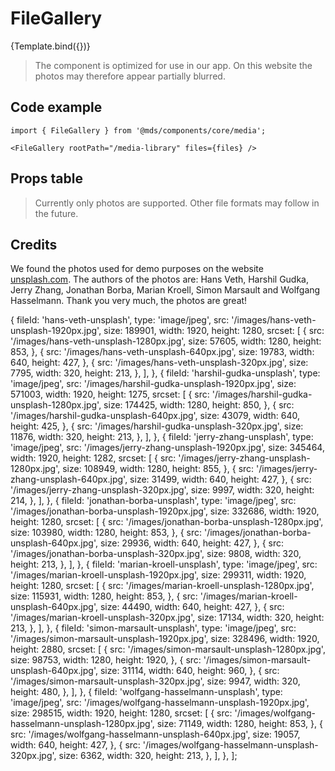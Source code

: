 
<Meta title="Components/core/media/FileGallery" component={FileGallery} />

# FileGallery

<Description of={FileGallery} />


<Canvas withToolbar>
  <Story name="Default" args={{ files, rootPath: '/media-library' }}>
    {Template.bind({})}
  </Story>
</Canvas>

> The component is optimized for use in our app. On this website the photos may therefore appear partially blurred.

## Code example

```tsx
import { FileGallery } from '@mds/components/core/media';
```

```tsx
<FileGallery rootPath="/media-library" files={files} />
```

## Props table

<ArgsTable of={FileGallery} />

> Currently only photos are supported. Other file formats may follow in the future.

## Credits

We found the photos used for demo purposes on the website [unsplash.com](https://unsplash.com/). The authors of the photos are: Hans Veth, Harshil Gudka, Jerry Zhang, Jonathan Borba, Marian Kroell, Simon Marsault and Wolfgang Hasselmann. Thank you very much, the photos are great!

  {
    fileId: 'hans-veth-unsplash',
    type: 'image/jpeg',
    src: '/images/hans-veth-unsplash-1920px.jpg',
    size: 189901,
    width: 1920,
    height: 1280,
    srcset: [
      {
        src: '/images/hans-veth-unsplash-1280px.jpg',
        size: 57605,
        width: 1280,
        height: 853,
      },
      {
        src: '/images/hans-veth-unsplash-640px.jpg',
        size: 19783,
        width: 640,
        height: 427,
      },
      {
        src: '/images/hans-veth-unsplash-320px.jpg',
        size: 7795,
        width: 320,
        height: 213,
      },
    ],
  },
  {
    fileId: 'harshil-gudka-unsplash',
    type: 'image/jpeg',
    src: '/images/harshil-gudka-unsplash-1920px.jpg',
    size: 571003,
    width: 1920,
    height: 1275,
    srcset: [
      {
        src: '/images/harshil-gudka-unsplash-1280px.jpg',
        size: 174425,
        width: 1280,
        height: 850,
      },
      {
        src: '/images/harshil-gudka-unsplash-640px.jpg',
        size: 43079,
        width: 640,
        height: 425,
      },
      {
        src: '/images/harshil-gudka-unsplash-320px.jpg',
        size: 11876,
        width: 320,
        height: 213,
      },
    ],
  },
  {
    fileId: 'jerry-zhang-unsplash',
    type: 'image/jpeg',
    src: '/images/jerry-zhang-unsplash-1920px.jpg',
    size: 345464,
    width: 1920,
    height: 1282,
    srcset: [
      {
        src: '/images/jerry-zhang-unsplash-1280px.jpg',
        size: 108949,
        width: 1280,
        height: 855,
      },
      {
        src: '/images/jerry-zhang-unsplash-640px.jpg',
        size: 31499,
        width: 640,
        height: 427,
      },
      {
        src: '/images/jerry-zhang-unsplash-320px.jpg',
        size: 9997,
        width: 320,
        height: 214,
      },
    ],
  },
  {
    fileId: 'jonathan-borba-unsplash',
    type: 'image/jpeg',
    src: '/images/jonathan-borba-unsplash-1920px.jpg',
    size: 332686,
    width: 1920,
    height: 1280,
    srcset: [
      {
        src: '/images/jonathan-borba-unsplash-1280px.jpg',
        size: 103980,
        width: 1280,
        height: 853,
      },
      {
        src: '/images/jonathan-borba-unsplash-640px.jpg',
        size: 29936,
        width: 640,
        height: 427,
      },
      {
        src: '/images/jonathan-borba-unsplash-320px.jpg',
        size: 9808,
        width: 320,
        height: 213,
      },
    ],
  },
  {
    fileId: 'marian-kroell-unsplash',
    type: 'image/jpeg',
    src: '/images/marian-kroell-unsplash-1920px.jpg',
    size: 299311,
    width: 1920,
    height: 1280,
    srcset: [
      {
        src: '/images/marian-kroell-unsplash-1280px.jpg',
        size: 115931,
        width: 1280,
        height: 853,
      },
      {
        src: '/images/marian-kroell-unsplash-640px.jpg',
        size: 44490,
        width: 640,
        height: 427,
      },
      {
        src: '/images/marian-kroell-unsplash-320px.jpg',
        size: 17134,
        width: 320,
        height: 213,
      },
    ],
  },
  {
    fileId: 'simon-marsault-unsplash',
    type: 'image/jpeg',
    src: '/images/simon-marsault-unsplash-1920px.jpg',
    size: 328496,
    width: 1920,
    height: 2880,
    srcset: [
      {
        src: '/images/simon-marsault-unsplash-1280px.jpg',
        size: 98753,
        width: 1280,
        height: 1920,
      },
      {
        src: '/images/simon-marsault-unsplash-640px.jpg',
        size: 31114,
        width: 640,
        height: 960,
      },
      {
        src: '/images/simon-marsault-unsplash-320px.jpg',
        size: 9947,
        width: 320,
        height: 480,
      },
    ],
  },
  {
    fileId: 'wolfgang-hasselmann-unsplash',
    type: 'image/jpeg',
    src: '/images/wolfgang-hasselmann-unsplash-1920px.jpg',
    size: 298515,
    width: 1920,
    height: 1280,
    srcset: [
      {
        src: '/images/wolfgang-hasselmann-unsplash-1280px.jpg',
        size: 71149,
        width: 1280,
        height: 853,
      },
      {
        src: '/images/wolfgang-hasselmann-unsplash-640px.jpg',
        size: 19057,
        width: 640,
        height: 427,
      },
      {
        src: '/images/wolfgang-hasselmann-unsplash-320px.jpg',
        size: 6362,
        width: 320,
        height: 213,
      },
    ],
  },
];
